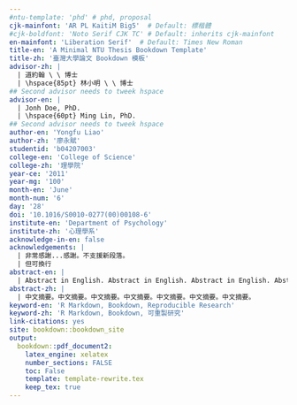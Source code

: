 ```yaml
--- 
#ntu-template: 'phd' # phd, proposal
cjk-mainfont: 'AR PL KaitiM Big5'  # Default: 標楷體
#cjk-boldfont: 'Noto Serif CJK TC' # Default: inherits cjk-mainfont
en-mainfont: 'Liberation Serif'  # Default: Times New Roman 
title-en: 'A Minimal NTU Thesis Bookdown Template'
title-zh: '臺灣大學論文 Bookdown 模板'
advisor-zh: |
  | 道約翰 \ \ 博士
  | \hspace{85pt} 林小明 \ \ 博士
## Second advisor needs to tweek hspace
advisor-en: |
  | Jonh Doe, PhD.
  | \hspace{60pt} Ming Lin, PhD.
## Second advisor needs to tweek hspace
author-en: 'Yongfu Liao'
author-zh: '廖永賦'
studentid: 'b04207003'
college-en: 'College of Science'
college-zh: '理學院'
year-ce: '2011'
year-mg: '100'
month-en: 'June'
month-num: '6'
day: '28'
doi: '10.1016/S0010-0277(00)00108-6'
institute-en: 'Department of Psychology'
institute-zh: '心理學系'
acknowledge-in-en: false
acknowledgements: |
  | 非常感謝...感謝。不支援新段落。
  | 但可換行
abstract-en: |
  | Abstract in English. Abstract in English. Abstract in English. Abstract in English. 
abstract-zh: |
  | 中文摘要。中文摘要。中文摘要。中文摘要。中文摘要。中文摘要。中文摘要。
keyword-en: 'R Markdown, Bookdown, Reproducible Research'
keyword-zh: 'R Markdown, Bookdown, 可重製研究'
link-citations: yes
site: bookdown::bookdown_site
output:
  bookdown::pdf_document2:
    latex_engine: xelatex
    number_sections: FALSE
    toc: False
    template: template-rewrite.tex
    keep_tex: true
---
```

